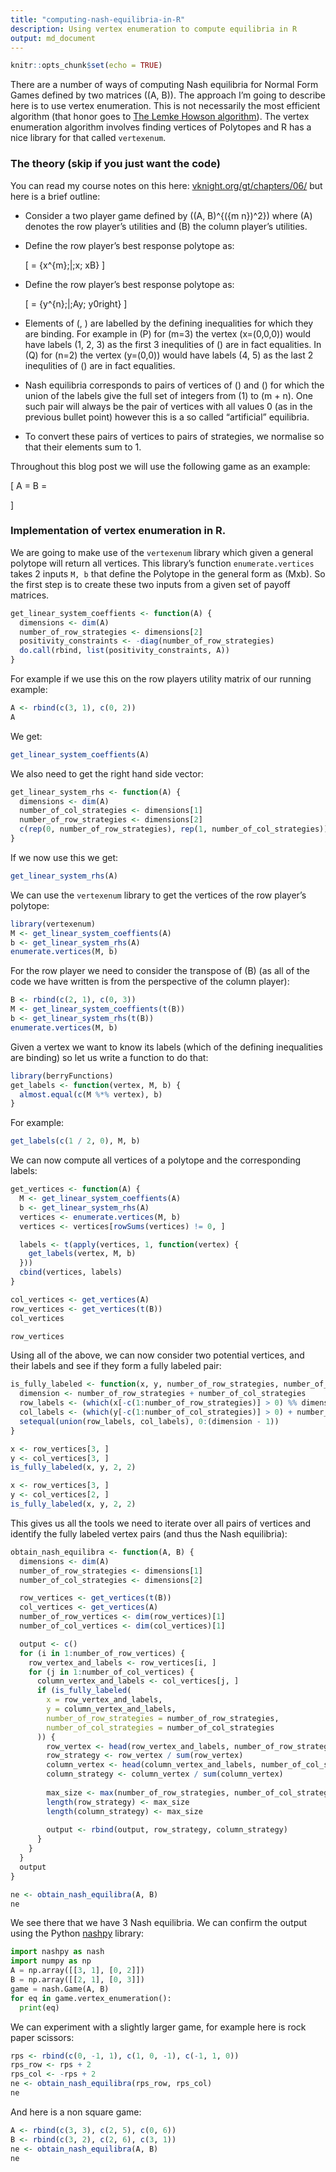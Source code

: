 ```yaml
---
title: "computing-nash-equilibria-in-R"
description: Using vertex enumeration to compute equilibria in R
output: md_document
---
```


```r
knitr::opts_chunk$set(echo = TRUE)
```

There are a number of ways of computing Nash equilibria for Normal Form Games 
defined by two matrices \((A, B)\). The approach I'm going to describe here is
to use vertex enumeration. This is not necessarily the most efficient algorithm
(that honor goes to 
[The Lemke Howson algorithm](https://vknight.org/gt/chapters/07/)). The vertex 
enumeration algorithm involves finding vertices of Polytopes and R has a nice 
library for that called `vertexenum`.

### The theory (skip if you just want the code)

You can read my course notes on this here: 
[vknight.org/gt/chapters/06/](https://vknight.org/gt/chapters/06/) but 
here is a brief outline:

- Consider a two player game defined by 
  \((A, B)\in\mathbb{R}^{({m \times n})^2}\) where \(A\) denotes the row 
  player's utilities and \(B\) the column player's utilities.
- Define the row player's best response polytope as:

  \[
  \mathcal{P} = \left\{x\in\mathbb{R}^{m}\;|\;x\geq 0; xB\leq 1\right\}
  \]
  
- Define the row player's best response polytope as:

  \[
  \mathcal{Q} = \left\{y\in\mathbb{R}^{n}\;|\;Ay\leq 1; y\geq 0right\}
  \]
  
- Elements of \(\mathcal{P}, \mathcal{Q}\) are labelled by the defining 
  inequalities for which they are binding. For example in \(P\) for \(m=3\) the 
  vertex \(x=(0,0,0)\) would have labels \(1, 2, 3\) as the first 3 inequlities 
  of \(\mathcal{P}\) are in fact equalities. In \(Q\) for \(n=2\) the  vertex 
  \(y=(0,0)\) would have labels \(4, 5\) as the last 2 inequlities of 
  \(\mathcal{Q}\) are in fact equalities.
  
- Nash equilibria corresponds to pairs of vertices of \(\mathcal{P}\) and 
  \(\mathcal{Q}\) for which the union of the labels give the full set of 
  integers from \(1\) to \(m + n\). One such pair will always be the pair of 
  vertices with all values 0 (as in the previous bullet point)
  however this is a so called "artificial" equilibria.    
- To convert these pairs of vertices to pairs of strategies, we normalise so 
  that their elements sum to 1.
  
  
Throughout this blog post we will use the following game as an example:

\[
  A = \begin{pmatrix}
    3 & 1\\
    0 & 2
    \end{pmatrix}
  \quad
  B = \begin{pmatrix}
    2 & 1\\
    0 & 3
    \end{pmatrix}
\]

### Implementation of vertex enumeration in R.

We are going to make use of the `vertexenum` library which given a general 
polytope will return all vertices. This library's function `enumerate.vertices` 
takes 2 inputs `M, b` that define the Polytope in the general form as 
\(Mx\leq b\).  So the first step is to create these two inputs from a given set 
of payoff matrices.

```r
get_linear_system_coeffients <- function(A) {
  dimensions <- dim(A)
  number_of_row_strategies <- dimensions[2]
  positivity_constraints <- -diag(number_of_row_strategies)
  do.call(rbind, list(positivity_constraints, A))
}
```

For example if we use this on the row players utility matrix of our running 
example:

```r
A <- rbind(c(3, 1), c(0, 2))
A
```

We get:

```r
get_linear_system_coeffients(A)
```

We also need to get the right hand side vector:

```r
get_linear_system_rhs <- function(A) {
  dimensions <- dim(A)
  number_of_col_strategies <- dimensions[1]
  number_of_row_strategies <- dimensions[2]
  c(rep(0, number_of_row_strategies), rep(1, number_of_col_strategies))
}
```

If we now use this we get:

```r
get_linear_system_rhs(A)
```

We can use the `vertexenum` library to get the vertices of the row player's 
polytope:

```r
library(vertexenum)
M <- get_linear_system_coeffients(A)
b <- get_linear_system_rhs(A)
enumerate.vertices(M, b)
```

For the row player we need to consider the transpose of \(B\) 
(as all of the code we have written is from the perspective of the column player):

```r
B <- rbind(c(2, 1), c(0, 3))
M <- get_linear_system_coeffients(t(B))
b <- get_linear_system_rhs(t(B))
enumerate.vertices(M, b)
```

Given a vertex we want to know its labels (which of the defining inequalities 
are binding) so let us write a function to do that:

```r
library(berryFunctions)
get_labels <- function(vertex, M, b) {
  almost.equal(c(M %*% vertex), b)
}
```

For example:

```r
get_labels(c(1 / 2, 0), M, b)
```

We can now compute all vertices of a polytope and the corresponding labels:

```r
get_vertices <- function(A) {
  M <- get_linear_system_coeffients(A)
  b <- get_linear_system_rhs(A)
  vertices <- enumerate.vertices(M, b)
  vertices <- vertices[rowSums(vertices) != 0, ]

  labels <- t(apply(vertices, 1, function(vertex) {
    get_labels(vertex, M, b)
  }))
  cbind(vertices, labels)
}
```

```r
col_vertices <- get_vertices(A)
row_vertices <- get_vertices(t(B))
col_vertices
```

```r
row_vertices
```

Using all of the above, we can now consider two potential vertices, and their 
labels and see if they form a fully labeled pair:


```r
is_fully_labeled <- function(x, y, number_of_row_strategies, number_of_col_strategies) {
  dimension <- number_of_row_strategies + number_of_col_strategies
  row_labels <- (which(x[-c(1:number_of_row_strategies)] > 0) %% dimension)
  col_labels <- (which(y[-c(1:number_of_col_strategies)] > 0) + number_of_row_strategies) %% dimension
  setequal(union(row_labels, col_labels), 0:(dimension - 1))
}
```

```r
x <- row_vertices[3, ]
y <- col_vertices[3, ]
is_fully_labeled(x, y, 2, 2)
```


```r
x <- row_vertices[3, ]
y <- col_vertices[2, ]
is_fully_labeled(x, y, 2, 2)
```
This gives us all the tools we need to iterate over all pairs of vertices and identify the fully labeled vertex pairs (and thus the Nash equilibria):

```r
obtain_nash_equilibra <- function(A, B) {
  dimensions <- dim(A)
  number_of_row_strategies <- dimensions[1]
  number_of_col_strategies <- dimensions[2]

  row_vertices <- get_vertices(t(B))
  col_vertices <- get_vertices(A)
  number_of_row_vertices <- dim(row_vertices)[1]
  number_of_col_vertices <- dim(col_vertices)[1]

  output <- c()
  for (i in 1:number_of_row_vertices) {
    row_vertex_and_labels <- row_vertices[i, ]
    for (j in 1:number_of_col_vertices) {
      column_vertex_and_labels <- col_vertices[j, ]
      if (is_fully_labeled(
        x = row_vertex_and_labels,
        y = column_vertex_and_labels,
        number_of_row_strategies = number_of_row_strategies,
        number_of_col_strategies = number_of_col_strategies
      )) {
        row_vertex <- head(row_vertex_and_labels, number_of_row_strategies)
        row_strategy <- row_vertex / sum(row_vertex)
        column_vertex <- head(column_vertex_and_labels, number_of_col_strategies)
        column_strategy <- column_vertex / sum(column_vertex)
        
        max_size <- max(number_of_row_strategies, number_of_col_strategies)
        length(row_strategy) <- max_size
        length(column_strategy) <- max_size
        
        output <- rbind(output, row_strategy, column_strategy)
      }
    }
  }
  output
}
```

```r
ne <- obtain_nash_equilibra(A, B)
ne
```
We see there that we have 3 Nash equilibria. We can confirm the output using the
Python [nashpy](https://nashpy.readthedocs.io/) library:

```python
import nashpy as nash
import numpy as np
A = np.array([[3, 1], [0, 2]])
B = np.array([[2, 1], [0, 3]])
game = nash.Game(A, B)
for eq in game.vertex_enumeration():
  print(eq)
```

We can experiment with a slightly larger game, for example here is rock 
paper scissors:

```r
rps <- rbind(c(0, -1, 1), c(1, 0, -1), c(-1, 1, 0))
rps_row <- rps + 2
rps_col <- -rps + 2
ne <- obtain_nash_equilibra(rps_row, rps_col)
ne
```

And here is a non square game:

```r
A <- rbind(c(3, 3), c(2, 5), c(0, 6))
B <- rbind(c(3, 2), c(2, 6), c(3, 1))
ne <- obtain_nash_equilibra(A, B)
ne
```

